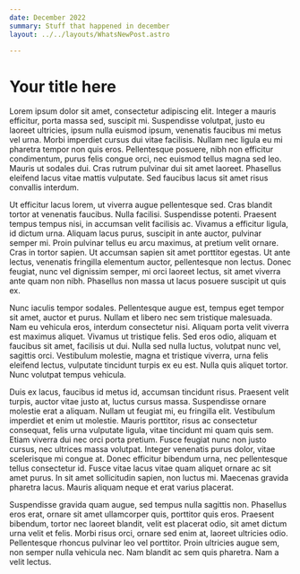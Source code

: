 ```yaml
---
date: December 2022
summary: Stuff that happened in december
layout: ../../layouts/WhatsNewPost.astro

---
```


# Your title here

Lorem ipsum dolor sit amet, consectetur adipiscing elit. Integer a mauris efficitur, porta massa sed, suscipit mi. Suspendisse volutpat, justo eu laoreet ultricies, ipsum nulla euismod ipsum, venenatis faucibus mi metus vel urna. Morbi imperdiet cursus dui vitae facilisis. Nullam nec ligula eu mi pharetra tempor non quis eros. Pellentesque posuere, nibh non efficitur condimentum, purus felis congue orci, nec euismod tellus magna sed leo. Mauris ut sodales dui. Cras rutrum pulvinar dui sit amet laoreet. Phasellus eleifend lacus vitae mattis vulputate. Sed faucibus lacus sit amet risus convallis interdum.

Ut efficitur lacus lorem, ut viverra augue pellentesque sed. Cras blandit tortor at venenatis faucibus. Nulla facilisi. Suspendisse potenti. Praesent tempus tempus nisi, in accumsan velit facilisis ac. Vivamus a efficitur ligula, id dictum urna. Aliquam lacus purus, suscipit in ante auctor, pulvinar semper mi. Proin pulvinar tellus eu arcu maximus, at pretium velit ornare. Cras in tortor sapien. Ut accumsan sapien sit amet porttitor egestas. Ut ante lectus, venenatis fringilla elementum auctor, pellentesque non lectus. Donec feugiat, nunc vel dignissim semper, mi orci laoreet lectus, sit amet viverra ante quam non nibh. Phasellus non massa ut lacus posuere suscipit ut quis ex.

Nunc iaculis tempor sodales. Pellentesque augue est, tempus eget tempor sit amet, auctor et purus. Nullam et libero nec sem tristique malesuada. Nam eu vehicula eros, interdum consectetur nisi. Aliquam porta velit viverra est maximus aliquet. Vivamus ut tristique felis. Sed eros odio, aliquam et faucibus sit amet, facilisis ut dui. Nulla sed nulla luctus, volutpat nunc vel, sagittis orci. Vestibulum molestie, magna et tristique viverra, urna felis eleifend lectus, vulputate tincidunt turpis ex eu est. Nulla quis aliquet tortor. Nunc volutpat tempus vehicula.

Duis ex lacus, faucibus id metus id, accumsan tincidunt risus. Praesent velit turpis, auctor vitae justo at, luctus cursus massa. Suspendisse ornare molestie erat a aliquam. Nullam ut feugiat mi, eu fringilla elit. Vestibulum imperdiet et enim ut molestie. Mauris porttitor, risus ac consectetur consequat, felis urna vulputate ligula, vitae tincidunt mi quam quis sem. Etiam viverra dui nec orci porta pretium. Fusce feugiat nunc non justo cursus, nec ultrices massa volutpat. Integer venenatis purus dolor, vitae scelerisque mi congue at. Donec efficitur bibendum urna, nec pellentesque tellus consectetur id. Fusce vitae lacus vitae quam aliquet ornare ac sit amet purus. In sit amet sollicitudin sapien, non luctus mi. Maecenas gravida pharetra lacus. Mauris aliquam neque et erat varius placerat.

Suspendisse gravida quam augue, sed tempus nulla sagittis non. Phasellus eros erat, ornare sit amet ullamcorper quis, porttitor quis eros. Praesent bibendum, tortor nec laoreet blandit, velit est placerat odio, sit amet dictum urna velit et felis. Morbi risus orci, ornare sed enim at, laoreet ultricies odio. Pellentesque rhoncus pulvinar leo vel porttitor. Proin ultricies augue sem, non semper nulla vehicula nec. Nam blandit ac sem quis pharetra. Nam a velit lectus.